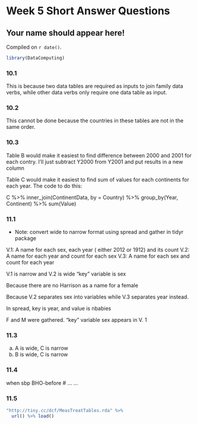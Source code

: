 # Week 5 Short Answer Questions

## Your name should appear here!

<!-- leave this material as is -->
Compiled on `r date()`.

```r
library(DataComputing)
```
<!-- put your content after this line -->

### 10.1

This is because two data tables are required as inputs to join family data verbs, while other data verbs only require one data table as input.

### 10.2

This cannot be done because the countries in these tables are not in the same order.

### 10.3

Table B would make it easiest to find difference between 2000 and 2001 for each contry. I'll just subtract Y2000 from Y2001 and put results in a new column

Table C would make it easiest to find sum of values for each continents for each year. The code to do this:

C %>% 
inner_join(ContinentData, by = Country) %>%
group_by(Year, Continent) %>%
sum(Value)

### 11.1

* Note: convert wide to narrow format using spread and gather in tidyr package

V.1: A name for each sex, each year ( either 2012 or 1912) and its count
V.2: A name for each year and count for each sex
V.3: A name for each sex and count for each year

V.1 is narrow and V.2 is wide
"key" variable is sex

Because there are no Harrison as a name for a female

Because V.2 separates sex into variables while V.3 separates year instead.

In spread, key is year, and value is nbabies

F and M were gathered. "key" variable sex appears in V. 1 

### 11.3
a. A is wide, C is narrow
b. B is wide, C is narrow

### 11.4

when          sbp
BHO-before     #
...           ...

### 11.5

```r
"http://tiny.cc/dcf/MeasTreatTables.rda" %>%
  url() %>% load()

```




